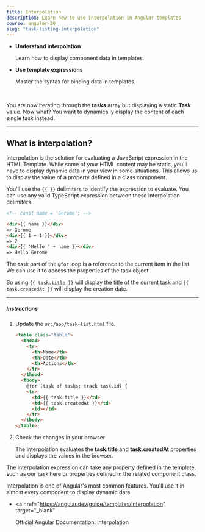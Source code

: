 ```yaml
---
title: Interpolation
description: Learn how to use interpolation in Angular templates
course: angular-20
slug: "task-listing-interpolation"
---
```



<NotificationCard state="objective" title="Chapter Objectives">
  <ul className="list-disc pl-4 space-y-2">
    <li>
      <strong>Understand interpolation</strong>
      <p>Learn how to display component data in templates.</p>
    </li>
    <li>
      <strong>Use template expressions</strong>
      <p>Master the syntax for binding data in templates.</p>
    </li>
  </ul>
</NotificationCard>

<br />

You are now iterating through the **tasks** array but displaying a static **Task** value.
Now what? You want to dynamically display the content of each single task instead.

---

## What is interpolation?

Interpolation is the solution for evaluating a JavaScript expression in the HTML Template.
While some of your HTML content may be static, you'll have to display dynamic data in your view in some situations.
This allows us to display the value of a property defined in a class component.

You'll use the `{{ }}` delimiters to identify the expression to evaluate.
You can use any valid TypeScript expression between these interpolation delimiters.

```html
<!-- const name = 'Gerome'; -->

<div>{{ name }}</div>
=> Gerome
<div>{{ 1 + 1 }}</div>
=> 2
<div>{{ 'Hello ' + name }}</div>
=> Hello Gerome
```

The `task` part of the `@for` loop is a reference to the current item in the list.
We can use it to access the properties of the task object.

So using `{{ task.title }}` will display the title of the current task and `{{ task.createdAt }}` will display the creation date.

---

##### Instructions

<Steps>

1. Update the `src/app/task-list.html` file.

   ```html ins={"Add interpolation and pass it a task property": 11-13}
   <table class="table">
     <thead>
       <tr>
         <th>Name</th>
         <th>Date</th>
         <th>Actions</th>
       </tr>
     </thead>
     <tbody>
       @for (task of tasks; track task.id) {
       <tr>
         <td>{{ task.title }}</td>
         <td>{{ task.createdAt }}</td>
         <td></td>
       </tr>
     </tbody>
   </table>
   ```

2. Check the changes in your browser

   The interpolation evaluates the **task.title** and **task.createdAt** properties and displays the values in the browser.

</Steps>

The interpolation expression can take any property defined in the template, such as our `task` here or properties defined in the related component class.

<NotificationCard state="success" title="What you've learned">
  Interpolation is one of Angular's most common features. You'll use it in
  almost every component to display dynamic data.
</NotificationCard>

<br />

- <a
    href="https://angular.dev/guide/templates/interpolation"
    target="_blank"
  >
    Official Angular Documentation: interpolation
  </a>
